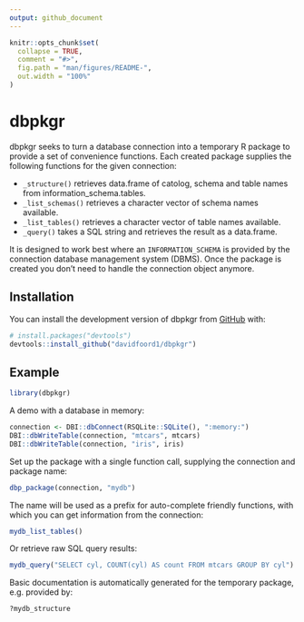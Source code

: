 ```yaml
---
output: github_document
---
```


<!-- README.md is generated from README.Rmd. Please edit that file -->

```r
knitr::opts_chunk$set(
  collapse = TRUE,
  comment = "#>",
  fig.path = "man/figures/README-",
  out.width = "100%"
)
```

# dbpkgr

<!-- badges: start -->
<!-- badges: end -->

dbpkgr seeks to turn a database connection into a temporary R package to provide a set of convenience functions. Each created package supplies the following functions for the given connection:

- `_structure()` retrieves data.frame of catolog, schema and table names from information_schema.tables.
- `_list_schemas()` retrieves a character vector of schema names available.
- `_list_tables()` retrieves a character vector of table names available.
- `_query()` takes a SQL string and retrieves the result as a data.frame.

It is designed to work best where an `INFORMATION_SCHEMA` is provided by the connection database management system (DBMS). Once the package is created you don't need to handle the connection object anymore.

## Installation

You can install the development version of dbpkgr from [GitHub](https://github.com/) with:

``` r
# install.packages("devtools")
devtools::install_github("davidfoord1/dbpkgr")
```

## Example

```r
library(dbpkgr)
```

A demo with a database in memory:
```r
connection <- DBI::dbConnect(RSQLite::SQLite(), ":memory:")
DBI::dbWriteTable(connection, "mtcars", mtcars)
DBI::dbWriteTable(connection, "iris", iris)
```

Set up the package with a single function call, supplying the connection and package name:

```r
dbp_package(connection, "mydb")
```

The name will be used as a prefix for auto-complete friendly functions, with which you can get information from the connection:

```r
mydb_list_tables()
```

Or retrieve raw SQL query results:

```r
mydb_query("SELECT cyl, COUNT(cyl) AS count FROM mtcars GROUP BY cyl")
```

Basic documentation is automatically generated for the temporary package, e.g. provided by:

```r
?mydb_structure
```

